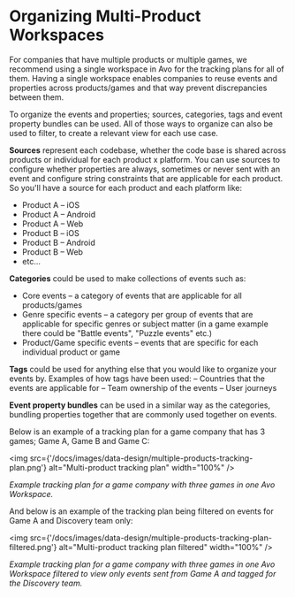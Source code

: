 # Organizing Multi-Product Workspaces

For companies that have multiple products or multiple games, we recommend using a single workspace in Avo for the tracking plans for all of them. Having a single workspace enables companies to reuse events and properties across products/games and that way prevent discrepancies between them.

To organize the events and properties; sources, categories, tags and event property bundles can be used. All of those ways to organize can also be used to filter, to create a relevant view for each use case.

**Sources** represent each codebase, whether the code base is shared across products or individual for each product x platform. You can use sources to configure whether properties are always, sometimes or never sent with an event and configure string constraints that are applicable for each product. So you'll have a source for each product and each platform like:

- Product A – iOS
- Product A – Android
- Product A – Web
- Product B – iOS
- Product B – Android
- Product B – Web
- etc…

**Categories** could be used to make collections of events such as:

- Core events – a category of events that are applicable for all products/games
- Genre specific events – a category per group of events that are applicable for specific genres or subject matter (in a game example there could be "Battle events", "Puzzle events" etc.)
- Product/Game specific events – events that are specific for each individual product or game

**Tags** could be used for anything else that you would like to organize your events by. Examples of how tags have been used:
– Countries that the events are applicable for
– Team ownership of the events
– User journeys

**Event property bundles** can be used in a similar way as the categories, bundling properties together that are commonly used together on events.

Below is an example of a tracking plan for a game company that has 3 games; Game A, Game B and Game C:

<img
  src={'/docs/images/data-design/multiple-products-tracking-plan.png'}
  alt="Multi-product tracking plan"
  width="100%"
/>

_Example tracking plan for a game company with three games in one Avo Workspace._

And below is an example of the tracking plan being filtered on events for Game A and Discovery team only:

<img
  src={'/docs/images/data-design/multiple-products-tracking-plan-filtered.png'}
  alt="Multi-product tracking plan filtered"
  width="100%"
/>

_Example tracking plan for a game company with three games in one Avo Workspace filtered to view only events sent from Game A and tagged for the Discovery team._
